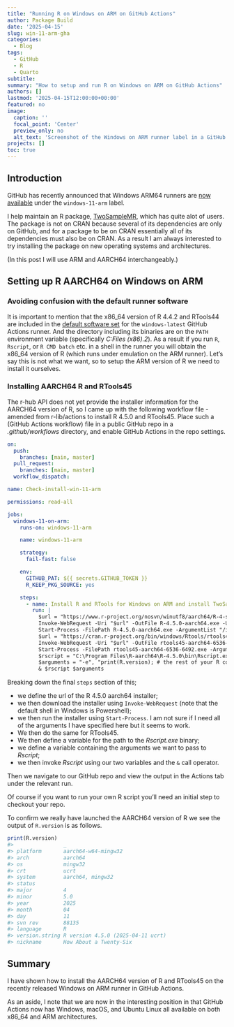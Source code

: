 ```yaml
---
title: "Running R on Windows on ARM on GitHub Actions"
author: Package Build
date: '2025-04-15'
slug: win-11-arm-gha
categories:
  - Blog
tags:
  - GitHub
  - R
  - Quarto
subtitle:
summary: "How to setup and run R on Windows on ARM on GitHub Actions"
authors: []
lastmod: '2025-04-15T12:00:00+00:00'
featured: no
image:
  caption: ''
  focal_point: 'Center'
  preview_only: no
  alt_text: 'Screenshot of the Windows on ARM runner label in a GitHub Actions workflow file.'
projects: []
toc: true
---
```


## Introduction

GitHub has recently announced that Windows ARM64 runners are [now available](https://github.blog/changelog/2025-04-14-windows-arm64-hosted-runners-now-available-in-public-preview/) under the `windows-11-arm` label.

I help maintain an R package, [TwoSampleMR](https://mrcieu.github.io/TwoSampleMR/), which has quite alot of users. The package is not on CRAN because several of its dependencies are only on GitHub, and for a package to be on CRAN essentially all of its dependencies must also be on CRAN. As a result I am always interested to try installing the package on new operating systems and architectures.

(In this post I will use ARM and AARCH64 interchangeably.)

## Setting up R AARCH64 on Windows on ARM

### Avoiding confusion with the default runner software

It is important to mention that the x86_64 version of R 4.4.2 and RTools44 are included in the [default software set](https://github.com/actions/runner-images/blob/main/images/windows/Windows2022-Readme.md) for the `windows-latest` GitHub Actions runner. And the directory including its binaries are on the `PATH` environment variable (specifically _C:\Program Files (x86)\R\R-4.4.2\bin\x64_). As a result if you run `R`, `Rscript`, or `R CMD batch` etc. in a shell in the runner you will obtain the x86_64 version of R (which runs under emulation on the ARM runner). Let's say this is not what we want, so to setup the ARM version of R we need to install it ourselves.

### Installing AARCH64 R and RTools45

The r-hub API does not yet provide the installer information for the AARCH64 version of R, so I came up with the following workflow file - amended from r-lib/actions to install R 4.5.0 and RTools45. Place such a (GitHub Actions workflow) file in a public GitHub repo in a _.github/workflows_ directory, and enable GitHub Actions in the repo settings.

```yaml
on:
  push:
    branches: [main, master]
  pull_request:
    branches: [main, master]
  workflow_dispatch:

name: Check-install-win-11-arm

permissions: read-all

jobs:
  windows-11-on-arm:
    runs-on: windows-11-arm

    name: windows-11-arm

    strategy:
      fail-fast: false

    env:
      GITHUB_PAT: ${{ secrets.GITHUB_TOKEN }}
      R_KEEP_PKG_SOURCE: yes

    steps:
      - name: Install R and RTools for Windows on ARM and install TwoSampleMR
        run: |
          $url = "https://www.r-project.org/nosvn/winutf8/aarch64/R-4-signed/R-4.5.0-aarch64.exe"
          Invoke-WebRequest -Uri "$url" -OutFile R-4.5.0-aarch64.exe -UseBasicParsing -UserAgent "NativeHost"
          Start-Process -FilePath R-4.5.0-aarch64.exe -ArgumentList "/install /norestart /verysilent /SUPPRESSMSGBOXES" -NoNewWindow -Wait
          $url = "https://cran.r-project.org/bin/windows/Rtools/rtools45/files/rtools45-aarch64-6536-6492.exe"
          Invoke-WebRequest -Uri "$url" -OutFile rtools45-aarch64-6536-6492.exe -UseBasicParsing -UserAgent "NativeHost"
          Start-Process -FilePath rtools45-aarch64-6536-6492.exe -ArgumentList "/install /norestart /verysilent /SUPPRESSMSGBOXES" -NoNewWindow -Wait
          $rscript = "C:\Program Files\R-aarch64\R-4.5.0\bin\Rscript.exe"
          $arguments = "-e", "print(R.version); # the rest of your R code goes here ..."
          & $rscript $arguments
```

Breaking down the final `steps` section of this;

* we define the url of the R 4.5.0 aarch64 installer;
* we then download the installer using `Invoke-WebRequest` (note that the default shell in Windows is Powershell);
* we then run the installer using `Start-Process`. I am not sure if I need all of the arguments I have specified here but it seems to work.
* We then do the same for RTools45.
* We then define a variable for the path to the _Rscript.exe_ binary;
* we define a variable containing the arguments we want to pass to _Rscript_;
* we then invoke _Rscript_ using our two variables and the `&` call operator.

Then we navigate to our GitHub repo and view the output in the Actions tab under the relevant run.

Of course if you want to run your own R script you'll need an initial step to checkout your repo.

To confirm we really have launched the AARCH64 version of R we see the output of `R.version` is as follows.

```r
print(R.version)
#>                _                           
#> platform       aarch64-w64-mingw32              
#> arch           aarch64                          
#> os             mingw32                          
#> crt            ucrt                             
#> system         aarch64, mingw32                 
#> status                                          
#> major          4                                
#> minor          5.0                              
#> year           2025                             
#> month          04                               
#> day            11                               
#> svn rev        88135                            
#> language       R                                
#> version.string R version 4.5.0 (2025-04-11 ucrt)
#> nickname       How About a Twenty-Six 
```

## Summary

I have shown how to install the AARCH64 version of R and RTools45 on the recently released Windows on ARM runner in GitHub Actions.

As an aside, I note that we are now in the interesting position in that GitHub Actions now has Windows, macOS, and Ubuntu Linux all available on both x86_64 and ARM architectures.
